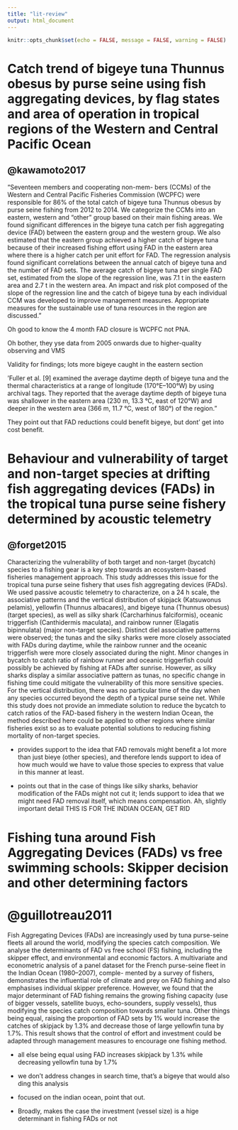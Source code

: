 ```yaml
---
title: "lit-review"
output: html_document
---
```


```r
knitr::opts_chunk$set(echo = FALSE, message = FALSE, warning = FALSE)
```


# Catch trend of bigeye tuna Thunnus obesus by purse seine using fish aggregating devices, by flag states and area of operation in tropical regions of the Western and Central Pacific Ocean

## @kawamoto2017

"Seventeen members and cooperating non-mem- bers (CCMs) of the Western and Central Pacific Fisheries Commission (WCPFC) were responsible for 86% of the total catch of bigeye tuna Thunnus obesus by purse seine fishing from 2012 to 2014. We categorize the CCMs into an eastern, western and “other” group based on their main fishing areas. We found significant differences in the bigeye tuna catch per fish aggregating device (FAD) between the eastern group and the western group. We also estimated that the eastern group achieved a higher catch of bigeye tuna because of their increased fishing effort using FAD in the eastern area where there is a higher catch per unit effort for FAD. The regression analysis found significant correlations between the annual catch of bigeye tuna and the number of FAD sets. The average catch of bigeye tuna per single FAD set, estimated from the slope of the regression line, was 7.1 t in the eastern area and 2.7 t in the western area. An impact and risk plot composed of the slope of the regression line and the catch of bigeye tuna by each individual CCM was developed to improve management measures. Appropriate measures for the sustainable use of tuna resources in the region are discussed."

Oh good to know the 4 month FAD closure is WCPFC not PNA. 

Oh bother, they yse data from 2005 onwards due to higher-quality observing and VMS


Validity for findings; lots more bigeye caught in the eastern section

'Fuller et al. [9] examined the average daytime depth of bigeye tuna and the thermal characteristics at a range of longitude (170°E–100°W) by using archival tags. They reported that the average daytime depth of bigeye tuna was shallower in the eastern area (230 m, 13.3 °C, east of 120°W) and deeper in the western area (366 m, 11.7 °C, west of 180°) of the region."

They point out that FAD reductions could benefit bigeye, but dont' get into cost benefit. 

# Behaviour and vulnerability of target and non-target species at drifting fish aggregating devices (FADs) in the tropical tuna purse seine fishery determined by acoustic telemetry

## @forget2015



Characterizing the vulnerability of both target and non-target (bycatch) species to a fishing gear is a key step towards an ecosystem-based fisheries management approach. This study addresses this issue for the tropical tuna purse seine fishery that uses fish aggregating devices (FADs). We used passive acoustic telemetry to characterize, on a 24 h scale, the associative patterns and the vertical distribution of skipjack (Katsuwonus pelamis), yellowfin (Thunnus albacares), and bigeye tuna (Thunnus obesus) (target species), as well as silky shark (Carcharhinus falciformis), oceanic triggerfish (Canthidermis maculata), and rainbow runner (Elagatis bipinnulata) (major non-target species). Distinct diel associative patterns were observed; the tunas and the silky sharks were more closely associated with FADs during daytime, while the rainbow runner and the oceanic triggerfish were more closely associated during the night. Minor changes in bycatch to catch ratio of rainbow runner and oceanic triggerfish could possibly be achieved by fishing at FADs after sunrise. However, as silky sharks display a similar associative pattern as tunas, no specific change in fishing time could mitigate the vulnerability of this more sensitive species. For the vertical distribution, there was no particular time of the day when any species occurred beyond the depth of a typical purse seine net. While this study does not provide an immediate solution to reduce the bycatch to catch ratios of the FAD-based fishery in the western Indian Ocean, the method described here could be applied to other regions where similar fisheries exist so as to evaluate potential solutions to reducing fishing mortality of non-target species.


* provides support to the idea that FAD removals might benefit a lot more than just bieye (other species), and therefore lends support to idea of how much would we have to value those species to express that value in this manner at least. 

* points out that in the case of things like silky sharks, behavior modification of the FADs might not cut it; lends support to idea that we might need FAD removal itself, which means compensation. Ah, slightly important detail THIS IS FOR THE INDIAN OCEAN, GET RID

# Fishing tuna around Fish Aggregating Devices (FADs) vs free swimming schools: Skipper decision and other determining factors

# @guillotreau2011

Fish Aggregating Devices (FADs) are increasingly used by tuna purse-seine fleets all around the world, modifying the species catch composition. We analyse the determinants of FAD vs free school (FS) fishing, including the skipper effect, and environmental and economic factors. A multivariate and econometric analysis of a panel dataset for the French purse-seine fleet in the Indian Ocean (1980–2007), comple- mented by a survey of fishers, demonstrates the influential role of climate and prey on FAD fishing and also emphasises individual skipper preference. However, we found that the major determinant of FAD fishing remains the growing fishing capacity (use of bigger vessels, satellite buoys, echo-sounders, supply vessels), thus modifying the species catch composition towards smaller tuna. Other things being equal, raising the proportion of FAD sets by 1% would increase the catches of skipjack by 1.3% and decrease those of large yellowfin tuna by 1.7%. This result shows that the control of effort and investment could be adapted through management measures to encourage one fishing method.

* all else  being equal using FAD increases skipjack by 1.3% while decreasing yellowfin tuna by 1.7%

* we don't address changes in search time, that's a bigeye that would also ding this analysis

* focused on the indian ocean, point that out. 

* Broadly, makes the case the investment (vessel size) is a hige determinant in fishing FADs or not





